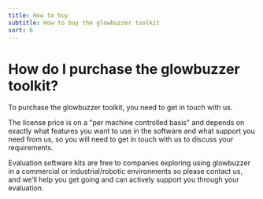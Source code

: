 ```yaml
---
title: How to buy
subtitle: How to buy the glowbuzzer toolkit
sort: 6
---
```


# How do I purchase the glowbuzzer toolkit?

To purchase the glowbuzzer toolkit, you need to get in touch with us.

The license price is on a "per machine controlled basis" and depends on exactly what features you want to use in the software and what support you need from us, so you will need to get in touch with us to discuss your requirements.

Evaluation software kits are free to companies exploring using glowbuzzer in a commercial or industrial/robotic environments so please contact us, and we’ll help you get going and can actively support you through your evaluation.